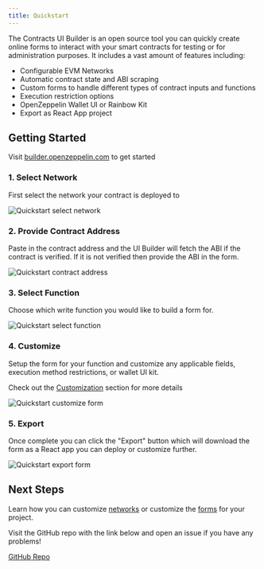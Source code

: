 ```yaml
---
title: Quickstart
---
```


The Contracts UI Builder is an open source tool you can quickly create online forms to interact with your smart contracts for testing or for administration purposes. It includes a vast amount of features including:

* Configurable EVM Networks
* Automatic contract state and ABI scraping
* Custom forms to handle different types of contract inputs and functions
* Execution restriction options
* OpenZeppelin Wallet UI or Rainbow Kit
* Export as React App project

## Getting Started

Visit [builder.openzeppelin.com](https://builder.openzeppelin.com) to get started

### 1. Select Network

First select the network your contract is deployed to

![Quickstart select network](/contracts-ui-builder/quickstart-select-network.png)

### 2. Provide Contract Address

Paste in the contract address and the UI Builder will fetch the ABI if the contract is verified. If it is not verified then provide the ABI in the form.

![Quickstart contract address](/contracts-ui-builder/quickstart-contract-address.png)

### 3. Select Function

Choose which write function you would like to build a form for.

![Quickstart select function](/contracts-ui-builder/quickstart-select-function.png)

### 4. Customize

Setup the form for your function and customize any applicable fields, execution method restrictions, or wallet UI kit.



Check out the [Customization](customization.mdx) section for more details


![Quickstart customize form](/contracts-ui-builder/quickstart-customize-form.png)

### 5. Export

Once complete you can click the "Export" button which will download the form as a React app you can deploy or customize further.

![Quickstart export form](/contracts-ui-builder/quickstart-export-form.png)

## Next Steps

Learn how you can customize [networks](networks.mdx) or customize the [forms](functions.mdx) for your project.

Visit the GitHub repo with the link below and open an issue if you have any problems!

[GitHub Repo](https://github.com/OpenZeppelin/contracts-ui-builder)
